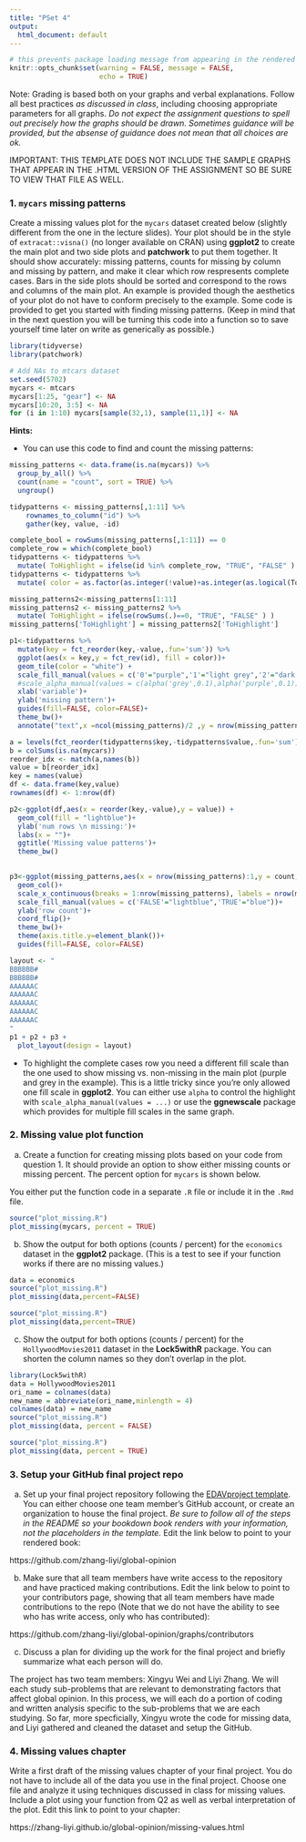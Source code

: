 ```yaml
---
title: "PSet 4"
output:
  html_document: default
---
```


```r
# this prevents package loading message from appearing in the rendered version of your problem set
knitr::opts_chunk$set(warning = FALSE, message = FALSE,
                      echo = TRUE)
```

Note: Grading is based both on your graphs and verbal explanations. Follow all best practices *as discussed in class*, including choosing appropriate parameters for all graphs. *Do not expect the assignment questions to spell out precisely how the graphs should be drawn. Sometimes guidance will be provided, but the absense of guidance does not mean that all choices are ok.*

IMPORTANT: THIS TEMPLATE DOES NOT INCLUDE THE SAMPLE GRAPHS THAT APPEAR IN THE .HTML VERSION OF THE ASSIGNMENT SO BE SURE TO VIEW THAT FILE AS WELL.

### 1. `mycars` missing patterns

Create a missing values plot for the `mycars` dataset created below (slightly different from the one in the lecture slides). Your plot should be in the style of `extracat::visna()` (no longer available on CRAN) using **ggplot2** to create the main plot and two side plots and **patchwork** to put them together. It should show accurately: missing patterns,  counts for missing by column and missing by pattern, and make it clear which row respresents complete cases. Bars in the side plots should be sorted and correspond to the rows and columns of the main plot. An example is provided though the aesthetics of your plot do not have to conform precisely to the example. Some code is provided to get you started with finding missing patterns. (Keep in mind that in the next question you will be turning this code into a function so to save yourself time later on write as generically as possible.)

```r
library(tidyverse)
library(patchwork)

# Add NAs to mtcars dataset
set.seed(5702)
mycars <- mtcars
mycars[1:25, "gear"] <- NA
mycars[10:20, 3:5] <- NA
for (i in 1:10) mycars[sample(32,1), sample(11,1)] <- NA
```

**Hints:**

* You can use this code to find and count the missing patterns:
```r
missing_patterns <- data.frame(is.na(mycars)) %>%
  group_by_all() %>%
  count(name = "count", sort = TRUE) %>%
  ungroup()
```


```r
tidypatterns <- missing_patterns[,1:11] %>% 
    rownames_to_column("id") %>% 
    gather(key, value, -id) 
```

```r
complete_bool = rowSums(missing_patterns[,1:11]) == 0
complete_row = which(complete_bool)
tidypatterns <- tidypatterns %>% 
  mutate( ToHighlight = ifelse(id %in% complete_row, "TRUE", "FALSE" ) )
tidypatterns <- tidypatterns %>% 
  mutate( color = as.factor(as.integer(!value)+as.integer(as.logical(ToHighlight))) )
```

```r
missing_patterns2<-missing_patterns[1:11]
missing_patterns2 <- missing_patterns2 %>% 
  mutate( ToHighlight = ifelse(rowSums(.)==0, "TRUE", "FALSE" ) )
missing_patterns['ToHighlight'] = missing_patterns2['ToHighlight']
```


```r
p1<-tidypatterns %>%
  mutate(key = fct_reorder(key,-value,.fun='sum')) %>%
  ggplot(aes(x = key,y = fct_rev(id), fill = color))+
  geom_tile(color = "white") +     
  scale_fill_manual(values = c('0'="purple",'1'="light grey",'2'="dark grey"))+
  #scale_alpha_manual(values = c(alpha('grey',0.1),alpha('purple',0.1)))+
  xlab('variable')+
  ylab('missing pattern')+
  guides(fill=FALSE, color=FALSE)+
  theme_bw()+
  annotate("text",x =ncol(missing_patterns)/2 ,y = nrow(missing_patterns)-complete_row+1,label = "complete cases")
```


```r
a = levels(fct_reorder(tidypatterns$key,-tidypatterns$value,.fun='sum'))
b = colSums(is.na(mycars))
reorder_idx <- match(a,names(b))
value = b[reorder_idx]
key = names(value)
df <- data.frame(key,value)
rownames(df) <- 1:nrow(df)
```

```r
p2<-ggplot(df,aes(x = reorder(key,-value),y = value)) +
  geom_col(fill = "lightblue")+
  ylab('num rows \n missing:')+
  labs(x = "")+
  ggtitle('Missing value patterns')+
  theme_bw()
  
```

```r
p3<-ggplot(missing_patterns,aes(x = nrow(missing_patterns):1,y = count,fill = ToHighlight)) +
  geom_col()+
  scale_x_continuous(breaks = 1:nrow(missing_patterns), labels = nrow(missing_patterns):1)+
  scale_fill_manual(values = c('FALSE'="lightblue",'TRUE'="blue"))+
  ylab('row count')+
  coord_flip()+
  theme_bw()+
  theme(axis.title.y=element_blank())+
  guides(fill=FALSE, color=FALSE)
```

```r
layout <- "
BBBBBB#
BBBBBB#
AAAAAAC
AAAAAAC
AAAAAAC
AAAAAAC
AAAAAAC
"
p1 + p2 + p3 + 
  plot_layout(design = layout)
```


* To highlight the complete cases row you need a different fill scale than the one used to show missing vs. non-missing in the main plot (purple and grey in the example). This is a little tricky since you're only allowed one fill scale in **ggplot2**. You can either use `alpha` to control the highlight with `scale_alpha_manual(values = ...)` or use the **ggnewscale** package which provides for multiple fill scales in the same graph.



### 2. Missing value plot function

a) Create a function for creating missing plots based on your code from question 1. It should provide an option to show either missing counts or missing percent. The percent option for `mycars` is shown below.

You either put the function code in a separate `.R` file or include it in the `.Rmd` file.
```r
source("plot_missing.R")
plot_missing(mycars, percent = TRUE)
```

b) Show the output for both options (counts / percent) for the `economics` dataset in the **ggplot2** package. (This is a test to see if your function works if there are no missing values.)
```r
data = economics
source("plot_missing.R")
plot_missing(data,percent=FALSE)
```
```r
source("plot_missing.R")
plot_missing(data,percent=TRUE)
```

c) Show the output for both options (counts / percent) for the `HollywoodMovies2011` dataset in the **Lock5withR** package. You can shorten the column names so they don't overlap in the plot.
```r
library(Lock5withR)
data = HollywoodMovies2011
ori_name = colnames(data)
new_name = abbreviate(ori_name,minlength = 4)
colnames(data) = new_name
source("plot_missing.R")
plot_missing(data, percent = FALSE)
```


```r
source("plot_missing.R")
plot_missing(data, percent = TRUE)
```


### 3. Setup your GitHub final project repo

a) Set up your final project repository following the [EDAVproject template](https://github.com/jtr13/EDAVtemplate). You can either choose one team member's GitHub account, or create an organization to house the final project. *Be sure to follow all of the steps in the README so your bookdown book renders with your information, not the placeholders in the template.* Edit the link below to point to your rendered book:

https://github.com/zhang-liyi/global-opinion

b) Make sure that all team members have write access to the repository and have practiced making contributions. Edit the link below to point to your contributors page, showing that all team members have made contributions to the repo (Note that we do not have the ability to see who has write access, only who has contributed):

https://github.com/zhang-liyi/global-opinion/graphs/contributors

c) Discuss a plan for dividing up the work for the final project and briefly summarize what each person will do.

The project has two team members: Xingyu Wei and Liyi Zhang. We will each study sub-problems that are relevant to demonstrating factors that affect global opinion. In this process, we will each do a portion of coding and written analysis specific to the sub-problems that we are each studying. So far, more specficially, Xingyu wrote the code for missing data, and Liyi gathered and cleaned the dataset and setup the GitHub.

### 4. Missing values chapter

Write a first draft of the missing values chapter of your final project. You do not have to include all of the data you use in the final project. Choose one file and analyze it using techniques discussed in class for missing values. Include a plot using your function from Q2 as well as verbal interpretation of the plot. Edit this link to point to your chapter:

https://zhang-liyi.github.io/global-opinion/missing-values.html
